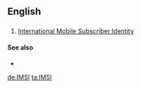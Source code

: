==English==

==={{abbreviation}}===
{{infl|en|abbreviation}}

# [[w:International Mobile Subscriber Identity|International Mobile Subscriber Identity]]

====See also====
* {{pedialite|International Mobile Subscriber Identity}}

[[de:IMSI]]
[[ta:IMSI]]